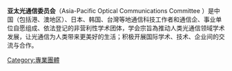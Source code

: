 {{Orphan|time=2017-11-25T13:34:55+00:00}}

'''亚太光通信委员会'''（Asia-Pacific Optical Communications Committee ）是中国（包括港、澳地区）、日本、韩国、台灣等地通信科技工作者和通信企、事业单位自愿组成、依法登记的非营利性学术团体，学会宗旨為推动人类光通信领域学术发展，让光通信为人类带来更美好的生活；积极开展国际学术、技术、企业间的交流与合作。

[[Category:專業團體|Category:專業團體]]


{{org-stub}}
